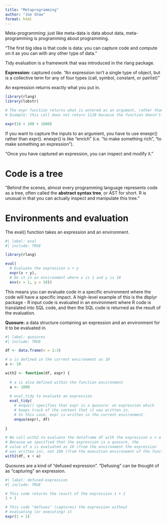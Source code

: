```yaml
---
title: "Metaprogramming"
author: "Joe Shaw"
format: html
---
```


Meta-programming: just like meta-data is data about data, meta-programming is programming about programming.

"The first big idea is that code is data: you can capture code and compute on it as you can with any other type of data."

Tidy evaluation is a framework that was introduced in the rlang package.

**Expression:** captured code. "An expression isn’t a single type of object, but is a collective term for any of four types (call, symbol, constant, or pairlist)"

An expression returns exactly what you put in.

```r

library(rlang)
library(lobstr)

# The expr function returns what is entered as an argument, rather than evaluating it.
# Example: this call does not return 1110 because the function doesn't evaluate the argument (10 + 100 + 1000) as a calculation

expr(10 + 100 + 1000)

```
If you want to capture the inputs to an argument, you have to use enexpr() rather than expr(). enexpr() is like "enrich" (i.e. "to make something rich", "to make something an expression").

"Once you have captured an expression, you can inspect and modify it."

# Code is a tree

"Behind the scenes, almost every programming language represents code as a tree, often called the **abstract syntax tree**, or AST for short. R is unusual in that you can actually inspect and manipulate this tree."

# Environments and evaluation

The eval() function takes an expression and an environment.

```r
#| label: eval
#| include: TRUE

library(rlang)

eval(
  # Evaluate the expression x + y 
  expr(x + y), 
  # Do it in an environment where x is 1 and y is 10
  env(x = 1, y = 10))

```

This means you can evaluate code in a specific environment where the code will have a specific impact. A high-level example of this is the dbplyr package - R input code is evaluated in an environment where R code is translated into SQL code, and then the SQL code is returned as the result of the evaluation.

**Quosure:** a data structure containing an expression and an environment for it to be evaluated in.

```r
#| label: quosures
#| include: TRUE

df <- data.frame(x = 1:3)

# a is defined in the current environment as 10
a <- 10

with2 <- function(df, expr) {
  
  # a is also defined within the function environment
  a <- 1000
  
  # eval_tidy to evaluate an expression
  eval_tidy(
    # enquo() specifies that expr is a quosure: an expression which
    # keeps track of the context that it was written in.
    # In this case, expr is written in the current environment.
    enquo(expr), df)
  
}

# We call with2 to evaluate the dataframe df with the expression x + a
# Because we specified that the expression is a quosure, the 
# value of a is evaluated as 10 (from the environment the expression
# was written in), not 100 (from the execution environemnt of the function)
with2(df, x + a)

```

Quosures are a kind of "defused expression". "Defusing" can be thought of as "capturing" an expression.

```r
#| label: defused-expression
#| include: TRUE

# This code returns the result of the expression 1 + 1
1 + 1

# This code "defuses" (captures) the expression without
# evaluating (or executing) it
expr(1 + 1)

```
